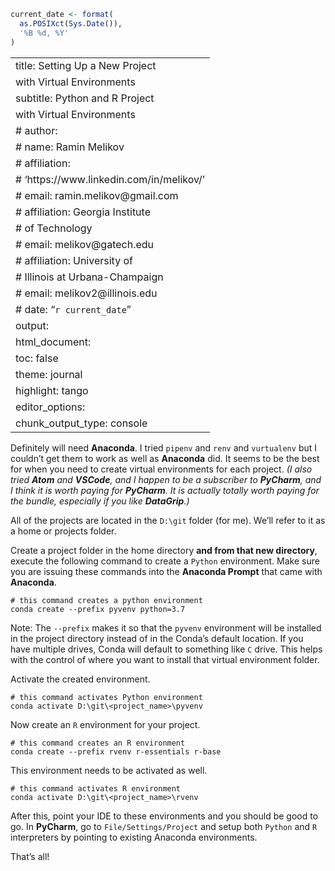 ```r
current_date <- format(
  as.POSIXct(Sys.Date()),
  '%B %d, %Y'
)
```

---
title: Setting Up a New Project
  with Virtual Environments
subtitle: Python and R Project
  with Virtual Environments
# author:
  # name: Ramin Melikov
  # affiliation:
  #   'https://www.linkedin.com/in/melikov/'
  # email: ramin.melikov@gmail.com
  # affiliation: Georgia Institute
  #   of Technology
  # email: melikov@gatech.edu
  # affiliation: University of
  #   Illinois at Urbana-Champaign
  # email: melikov2@illinois.edu
# date: "`r current_date`"
output:
  html_document:
    toc: false
    theme: journal
    highlight: tango
editor_options:
  chunk_output_type: console
---

Definitely will need **Anaconda**.
I tried `pipenv` and `renv` and
`vurtualenv` but I couldn't get
them to work as well as
**Anaconda** did. It seems to be
the best for when you need to
create virtual environments for
each project. *(I also tried
**Atom** and **VSCode**, and I
happen to be a subscriber to
**PyCharm**, and I think it is
worth paying for **PyCharm**. It
is actually totally worth paying
for the bundle, especially if
you like **DataGrip**.)*

All of the projects are located
in the `D:\git` folder (for me).
We'll refer to it as a home or
projects folder.

Create a project folder in the
home directory **and from that
new directory**, execute the
following command to create a
`Python` environment. Make sure
you are issuing these commands
into the **Anaconda Prompt**
that came with **Anaconda**.

```
# this command creates a python environment
conda create --prefix pyvenv python=3.7
```
Note: The `--prefix` makes it
so that the `pyvenv`
environment will be installed
in the project directory
instead of in the Conda's
default location. If you have
multiple drives, Conda will
default to something like `C`
drive. This helps with the
control of where you want to
install that virtual
environment folder.

Activate the created environment.

```
# this command activates Python environment
conda activate D:\git\<project_name>\pyvenv
```

Now create an `R` environment
for your project.

```
# this command creates an R environment
conda create --prefix rvenv r-essentials r-base
```

This environment needs to be
activated as well.

```
# this command activates R environment
conda activate D:\git\<project_name>\rvenv
```

After this, point your IDE to
these environments and you
should be good to go. In
**PyCharm**, go to
`File/Settings/Project` and
setup both `Python` and `R`
interpreters by pointing to
existing Anaconda environments.

That's all!
